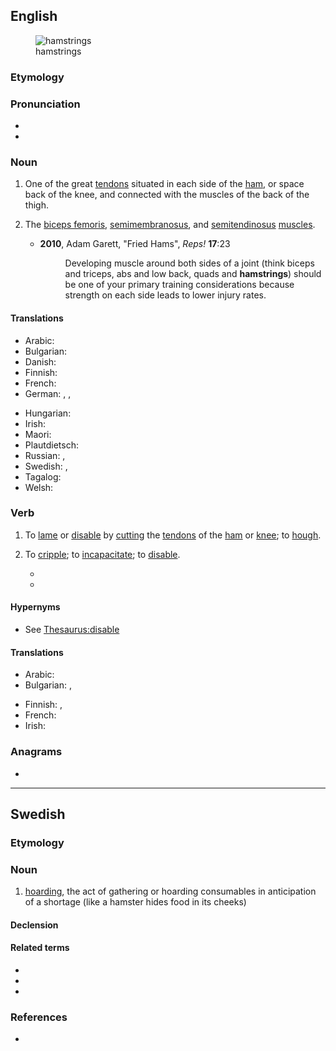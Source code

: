 ==English==
[[File:Hamstrings.gif|thumb|hamstrings]]

===Etymology===
{{affix|en|ham|string|id1=anatomy|gloss1=region back of the knee joint}}

===Pronunciation===
* {{IPA|en|/ˈhæmstɹɪŋ/}}
* {{audio|en|LL-Q1860 (eng)-Vealhurl-hamstring.wav |Audio (UK)}}

===Noun===
{{en-noun}}

# {{lb|en|anatomy}} One of the great [[tendon]]s situated in each side of the [[ham]], or space back of the knee, and connected with the muscles of the back of the thigh.
# {{lb|en|informal}} The [[biceps femoris]], [[semimembranosus]], and [[semitendinosus]] [[muscles]].
#: {{syn|en|hams}}
#* '''2010''', Adam Garett, "Fried Hams", ''Reps!'' '''17''':23
#*: Developing muscle around both sides of a joint (think biceps and triceps, abs and low back, quads and '''hamstrings''') should be one of your primary training considerations because strength on each side leads to lower injury rates.

====Translations====
{{trans-top|great tendon}}
* Arabic: {{t|ar|وَتَر اَلْمَأْبَض|m}}
* Bulgarian: {{t|bg|колянно сухожилие|n}}
* Danish: {{t+|da|hase}}
* Finnish: {{t|fi|[[takareisi|takareiden]] [[lihas]]|lit=muscle of the posterior thigh}}
* French: {{t+|fr|ischio-jambier|m}}
* German: {{t|de|Hüftgelenkextensoren|m-p}}, {{t|de|ischiocrurale Muskulatur|f}}, {{t|de|rückseitige Oberschenkelmuskulatur|f}}
{{trans-mid}}
* Hungarian: {{t|hu|térdín}}
* Irish: {{t|ga|teannán ioscaide|m}}
* Maori: {{t|mi|iohere kātete}}
* Plautdietsch: {{t|pdt|Hakesän|f}}
* Russian: {{t|ru|подколе́нное сухожи́лие|n}}, {{qualifier|colloquial}} {{t+|ru|поджи́лки|f-p}}
* Swedish: {{t|sv|knäsena|c}}, {{t|sv|hassena|c}}
* Tagalog: {{t|tl|litid sa alakalakan}}
* Welsh: {{t|cy|llinyn y gar|m}}
{{trans-bottom}}

{{trans-see|biceps femoris}}

===Verb===
{{en-verb|hamstrings|hamstringing|hamstrung|past2=hamstringed}}

# {{lb|en|transitive}} To [[lame]] or [[disable]] by [[cut]]ting the [[tendon]]s of the [[ham]] or [[knee]]; to [[hough]].
#: {{syn|en|hock|hough|hox}}
# {{lb|en|transitive|figurative}} To [[cripple]]; to [[incapacitate]]; to [[disable]]. {{defdate|from 1640s}}
#: {{syn|en|cripple|incapacitate|disable}}
#* {{RQ:Milton Of Reformation|passage=So have they '''hamstrung''' the valor of the subject by seeking to effeminate us all at home.}}
#* {{quote-web|en|url=http://www.theguardian.com/environment/true-north/2017/jul/17/neoliberalism-has-conned-us-into-fighting-climate-change-as-individuals|title=Neoliberalism has conned us into fighting climate change as individuals|author=Martin Lukacs|date=2017-07-17|work=The Guardian|passage=Its trademark policies of privatization, deregulation, tax cuts and free trade deals: these have liberated corporations to accumulate enormous profits and treat the atmosphere like a sewage dump, and '''hamstrung''' our ability, through the instrument of the state, to plan for our collective welfare.}}

====Hypernyms====
* See [[Thesaurus:disable]]

====Translations====
{{trans-top|to disable}}
* Arabic: {{t|ar|عَقَرَ}}
* Bulgarian: {{t+|bg|осакатявам}}, {{t+|bg|контузвам}}
{{trans-mid}}
* Finnish: {{t+|fi|lamaannuttaa}}, {{t+|fi|rampauttaa}}
* French: {{t+|fr|paralyser}}
* Irish: {{t|ga|speir}}
{{trans-bottom}}

===Anagrams===
* {{anagrams|en|a=aghimnrst|Stringham}}

----

==Swedish==

===Etymology===
{{suffix|sv|hamstra|ing|id2=verbal noun}}

===Noun===
{{sv-noun|c}}

# [[hoarding]], the act of gathering or hoarding consumables in anticipation of a shortage (like a hamster hides food in its cheeks)

====Declension====
{{sv-noun-unc-irreg-c|2=hamstringen}}

====Related terms====
* {{l|sv|hamster}}
* {{l|sv|hamstrare}}
* {{l|sv|hamstringsvåg}}

===References===
* {{R:svenska.se|saol}}